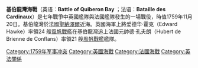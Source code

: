 {{onesource|time=2015-10-25T04:47:51+00:00}}
{{Infobox military conflict
|conflict=基伯龍灣海戰
|partof=[[七年戰爭|七年戰爭]]
|image=[[Image:Quibcardinaux2.jpg|300px]]
|caption=''基伯龍灣海戰'', [[Nicholas_Pocock|Nicholas Pocock]], 1812. [[National_Maritime_Museum|National Maritime Museum]]
|date=1759年11月20日
|place=基伯龍灣, [[比斯開灣|比斯開灣]]
|coordinates ={{coord|47|31|N|3|0|W|display=inline,title}}
|casus=
|territory=
|result=英軍獲勝<ref name="DS">{{cite book |editor=Syrett|title=The Royal Navy in European Waters During the American Revolutionary War|page=59}}</ref>
|combatant1={{flagcountry|大不列顛王國}}
|combatant2={{flagcountry|法蘭西王國}}
|commander1={{flagicon|大不列顛王國}} [[Edward_Hawke,_1st_Baron_Hawke|愛德華·霍克]]
|commander2={{flagicon|法蘭西王國}} [[de_Conflans,_Comte_de_Conflans|德·孔夫朗]]
|strength1=24 艘[[風帆戰艦|風帆戰艦]] <br>5 艘[[巡防艦|巡防艦]]
|strength2=21 艘[[風帆戰艦|風帆戰艦]] <br>6 艘[[巡防艦|巡防艦]]
|casualties1=2 艘[[風帆戰艦|風帆戰艦]]被擊毀 <br> 400 人陣亡
|casualties2=6 艘[[風帆戰艦|風帆戰艦]]被擊毀 <br>1 艘[[風帆戰艦|風帆戰艦]]被俘虜 <br>2,500 人陣亡
}}{{Campaignbox Seven Years' War}}

'''基伯龍灣海戰'''（英语：'''Battle of Quiberon Bay''' ；法语：'''Bataille des Cardinaux'''）是七年戰爭中英國艦隊與法國艦隊發生的一場戰役，時值1759年11月20日。基伯龍灣於法國[[聖納澤爾|聖納澤爾]]近海。英國海軍上將爱德华·霍克（Edward Hawke）率領24 艘[[風帆戰艦|風帆戰艦]]在基伯龍灣追上法國元帥德·孔夫朗（Hubert de Brienne de Conflans）率領21 艘[[風帆戰艦|風帆戰艦]]艦隊。

[[Category:1759年军事冲突|Category:1759年军事冲突]]
[[Category:英國海戰|Category:英國海戰]]
[[Category:法國海戰|Category:法國海戰]]
[[Category:英法關係|Category:英法關係]]